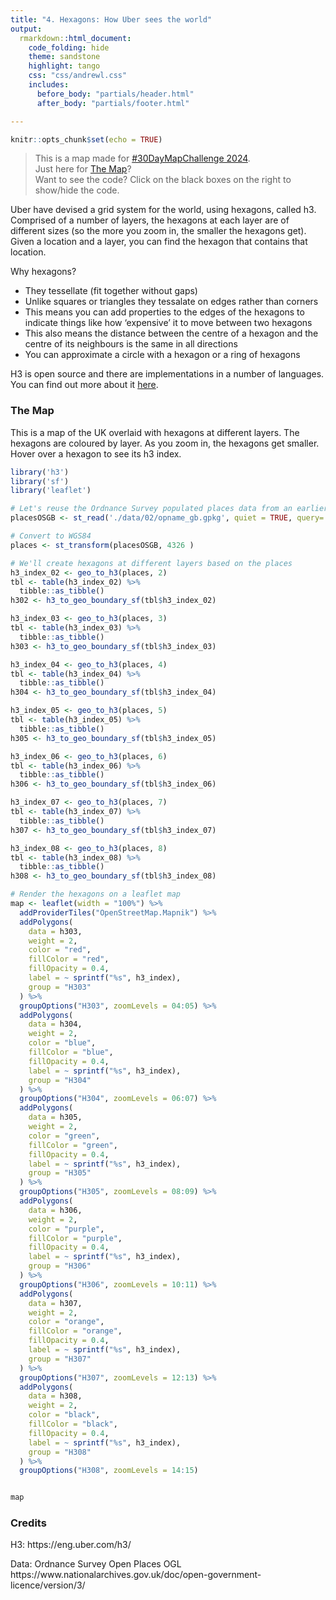 ```yaml
---
title: "4. Hexagons: How Uber sees the world"
output:
  rmarkdown::html_document:
    code_folding: hide
    theme: sandstone   
    highlight: tango
    css: "css/andrewl.css"
    includes:
      before_body: "partials/header.html"
      after_body: "partials/footer.html"

---
```

```r
knitr::opts_chunk$set(echo = TRUE)
```

> This is a map made for [#30DayMapChallenge 2024](https://30daymapchallenge.com/).<br/>
> Just here for [The Map]?<br/>
> Want to see the code? Click on the black boxes on the right to show/hide the code. 

Uber have devised a grid system for the world, using hexagons, called h3. Comprised of a number of layers, the hexagons at each
layer are of different sizes (so the more you zoom in, the smaller the hexagons get). Given a location and a layer, you can
find the hexagon that contains that location.

Why hexagons?

* They tessellate (fit together without gaps)
* Unlike squares or triangles they tessalate on edges rather than corners
* This means you can add properties to the edges of the hexagons to indicate things like how 'expensive' it to move between two hexagons
* This also means the distance between the centre of a hexagon and the centre of its neighbours is the same in all directions
* You can approximate a circle with a hexagon or a ring of hexagons


H3 is open source and there are implementations in a number of languages. You can find out more about it [here](https://eng.uber.com/h3/).


### The Map

This is a map of the UK overlaid with hexagons at different layers. The hexagons are coloured by layer. As you zoom in, the hexagons get
smaller. Hover over a hexagon to see its h3 index.

```r
library('h3')
library('sf')
library('leaflet')

# Let's reuse the Ordnance Survey populated places data from an earlier map
placesOSGB <- st_read('./data/02/opname_gb.gpkg', quiet = TRUE, query='SELECT geometry, name1 as placeName from named_place where type = "populatedPlace"')

# Convert to WGS84
places <- st_transform(placesOSGB, 4326 )

# We'll create hexagons at different layers based on the places
h3_index_02 <- geo_to_h3(places, 2)
tbl <- table(h3_index_02) %>%
  tibble::as_tibble()
h302 <- h3_to_geo_boundary_sf(tbl$h3_index_02) 

h3_index_03 <- geo_to_h3(places, 3)
tbl <- table(h3_index_03) %>%
  tibble::as_tibble()
h303 <- h3_to_geo_boundary_sf(tbl$h3_index_03) 

h3_index_04 <- geo_to_h3(places, 4)
tbl <- table(h3_index_04) %>%
  tibble::as_tibble()
h304 <- h3_to_geo_boundary_sf(tbl$h3_index_04)

h3_index_05 <- geo_to_h3(places, 5)
tbl <- table(h3_index_05) %>%
  tibble::as_tibble()
h305 <- h3_to_geo_boundary_sf(tbl$h3_index_05)

h3_index_06 <- geo_to_h3(places, 6)
tbl <- table(h3_index_06) %>%
  tibble::as_tibble()
h306 <- h3_to_geo_boundary_sf(tbl$h3_index_06)

h3_index_07 <- geo_to_h3(places, 7)
tbl <- table(h3_index_07) %>%
  tibble::as_tibble()
h307 <- h3_to_geo_boundary_sf(tbl$h3_index_07)

h3_index_08 <- geo_to_h3(places, 8)
tbl <- table(h3_index_08) %>%
  tibble::as_tibble()
h308 <- h3_to_geo_boundary_sf(tbl$h3_index_08)

# Render the hexagons on a leaflet map
map <- leaflet(width = "100%") %>%
  addProviderTiles("OpenStreetMap.Mapnik") %>%
  addPolygons(
    data = h303,
    weight = 2,
    color = "red",
    fillColor = "red",
    fillOpacity = 0.4,
    label = ~ sprintf("%s", h3_index),
    group = "H303"
  ) %>%
  groupOptions("H303", zoomLevels = 04:05) %>%
  addPolygons(
    data = h304,
    weight = 2,
    color = "blue",
    fillColor = "blue",
    fillOpacity = 0.4,
    label = ~ sprintf("%s", h3_index),
    group = "H304"
  ) %>%
  groupOptions("H304", zoomLevels = 06:07) %>%
  addPolygons(
    data = h305,
    weight = 2,
    color = "green",
    fillColor = "green",
    fillOpacity = 0.4,
    label = ~ sprintf("%s", h3_index),
    group = "H305"
  ) %>%
  groupOptions("H305", zoomLevels = 08:09) %>%
  addPolygons(
    data = h306,
    weight = 2,
    color = "purple",
    fillColor = "purple",
    fillOpacity = 0.4,
    label = ~ sprintf("%s", h3_index),
    group = "H306"
  ) %>%
  groupOptions("H306", zoomLevels = 10:11) %>%
  addPolygons(
    data = h307,
    weight = 2,
    color = "orange",
    fillColor = "orange",
    fillOpacity = 0.4,
    label = ~ sprintf("%s", h3_index),
    group = "H307"
  ) %>%
  groupOptions("H307", zoomLevels = 12:13) %>%
  addPolygons(
    data = h308,
    weight = 2,
    color = "black",
    fillColor = "black",
    fillOpacity = 0.4,
    label = ~ sprintf("%s", h3_index),
    group = "H308"
  ) %>%
  groupOptions("H308", zoomLevels = 14:15)


map

```


### Credits

H3: https://eng.uber.com/h3/

Data: Ordnance Survey Open Places OGL https://www.nationalarchives.gov.uk/doc/open-government-licence/version/3/
